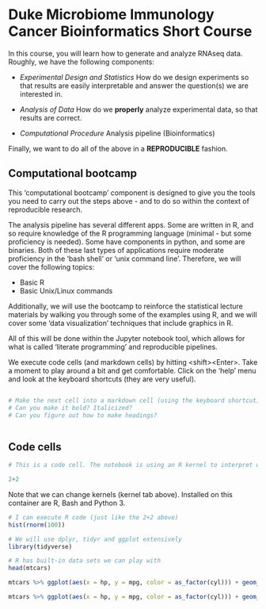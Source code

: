 # Duke Microbiome Immunology Cancer Bioinformatics Short Course


In this course, you will learn how to generate and analyze RNAseq data. Roughly, we have the following components:

- *Experimental Design and Statistics* How do we design experiments so that results are easily interpretable and answer the question(s) we are interested in. 

- *Analysis of Data* How do we **properly** analyze experimental data, so that results are correct.

- *Computational Procedure* Analysis pipeline (Bioinformatics)

Finally, we want to do all of the above in a **REPRODUCIBLE** fashion. 


## Computational bootcamp

This 'computational bootcamp' component is designed to give you the tools you need to carry out the steps above - and to do so within the context of reproducible research.

The analysis pipeline has several different apps. Some are written in R, and so require knowledge of the R programming language (minimal - but some proficiency is needed). Some have components in python, and some are binaries. Both of these last types of applications require moderate proficiency in the 'bash shell' or 'unix command line'. Therefore, we will cover the following topics:

- Basic R
- Basic Unix/Linux commands

Additionally, we will use the bootcamp to reinforce the statistical lecture materials by walking you through some of the examples using R, and we will cover some 'data visualization' techniques that include graphics in R.

All of this will be done within the Jupyter notebook tool, which allows for what is called 'literate programming' and reproducible pipelines.

We execute code cells (and markdown cells) by hitting &lt;shift>&lt;Enter>. Take a moment to play around a bit and get comfortable. Click on the 'help' menu and look at the keyboard shortcuts (they are very useful).

```r

```


```r
# Make the next cell into a markdown cell (using the keyboard shortcut) and type some text. 
# Can you make it bold? Italicized? 
# Can you figure out how to make headings?
```


```r

```

## Code cells

```r
# This is a code cell. The notebook is using an R kernel to interpret whatever is entered here. (See the upper right corner)

2+2
```

Note that we can change kernels (kernel tab above). Installed on this container are R, Bash and Python 3.

```r
# I can execute R code (just like the 2+2 above)
hist(rnorm(100))
```

```r
# We will use dplyr, tidyr and ggplot extensively
library(tidyverse)
```

```r
# R has built-in data sets we can play with
head(mtcars)
```

```r
mtcars %>% ggplot(aes(x = hp, y = mpg, color = as_factor(cyl))) + geom_point()
```

```r
mtcars %>% ggplot(aes(x = hp, y = mpg, color = as_factor(cyl))) + geom_point() + geom_smooth(method = 'lm')
```

```r

```
